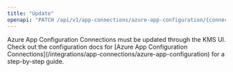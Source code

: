 ```yaml
---
title: "Update"
openapi: "PATCH /api/v1/app-connections/azure-app-configuration/{connectionId}"
---
```


<Note>
    Azure App Configuration Connections must be updated through the KMS UI.
    Check out the configuration docs for [Azure App Configuration Connections](/integrations/app-connections/azure-app-configuration) for a step-by-step
    guide.
</Note>
